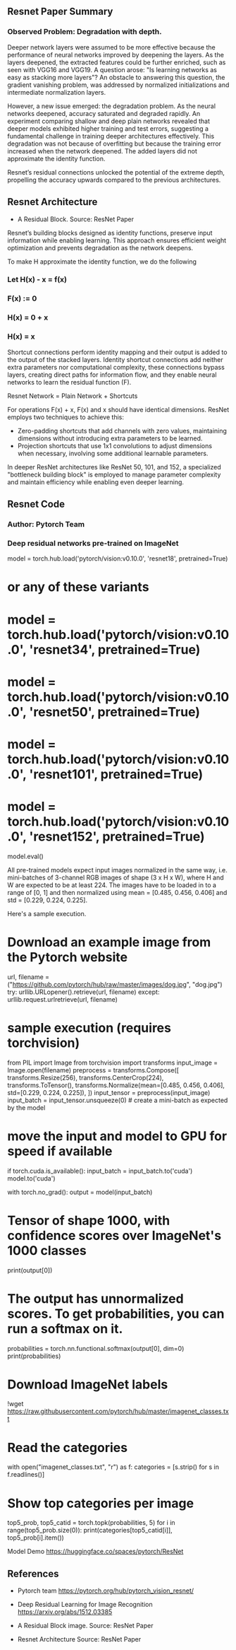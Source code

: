 ## Resnet Paper Summary

### Observed Problem: Degradation with depth.

Deeper network layers were assumed to be more effective because the performance of neural networks improved by deepening the layers.
As the layers deepened, the extracted features could be further enriched, such as seen with VGG16 and VGG19.
A question arose: "Is learning networks as easy as stacking more layers"?
An obstacle to answering this question, the gradient vanishing problem, was addressed by normalized initializations and intermediate normalization layers.

However, a new issue emerged: the degradation problem. As the neural networks deepened, accuracy saturated and degraded rapidly. An experiment comparing shallow and deep plain networks revealed that deeper models exhibited higher training and test errors, suggesting a fundamental challenge in training deeper architectures effectively. This degradation was not because of overfitting but because the training error increased when the network deepened. The added layers did not approximate the identity function.

Resnet’s residual connections unlocked the potential of the extreme depth, propelling the accuracy upwards compared to the previous architectures.


## Resnet Architecture

- A Residual Block. Source: ResNet Paper

Resnet’s building blocks designed as identity functions, preserve input information while enabling learning. This approach ensures efficient weight optimization and prevents degradation as the network deepens.

To make H approximate the identity function, we do the following

### Let H(x) - x = f(x)

### F(x) := 0

### H(x) = 0 + x

### H(x) = x

Shortcut connections perform identity mapping and their output is added to the output of the stacked layers. Identity shortcut connections add neither extra parameters nor
computational complexity, these connections bypass layers, creating direct paths for information flow, and they enable neural networks to learn the residual function (F).

Resnet Network = Plain Network + Shortcuts

For operations F(x) + x, F(x) and x should have identical dimensions.
ResNet employs two techniques to achieve this:

- Zero-padding shortcuts that add channels with zero values, maintaining dimensions without introducing extra parameters to be learned.
- Projection shortcuts that use 1x1 convolutions to adjust dimensions when necessary, involving some additional learnable parameters.

In deeper ResNet architectures like ResNet 50, 101, and 152, a specialized "bottleneck building block" is employed to manage parameter complexity and maintain efficiency while enabling even deeper learning.

## Resnet Code

### Author: Pytorch Team

### Deep residual networks pre-trained on ImageNet

model = torch.hub.load('pytorch/vision:v0.10.0', 'resnet18', pretrained=True)
# or any of these variants
# model = torch.hub.load('pytorch/vision:v0.10.0', 'resnet34', pretrained=True)
# model = torch.hub.load('pytorch/vision:v0.10.0', 'resnet50', pretrained=True)
# model = torch.hub.load('pytorch/vision:v0.10.0', 'resnet101', pretrained=True)
# model = torch.hub.load('pytorch/vision:v0.10.0', 'resnet152', pretrained=True)
model.eval()

All pre-trained models expect input images normalized in the same way, i.e. mini-batches of 3-channel RGB images of shape (3 x H x W), where H and W are expected to be at least 224. The images have to be loaded in to a range of [0, 1] and then normalized using mean = [0.485, 0.456, 0.406] and std = [0.229, 0.224, 0.225].

Here's a sample execution.

# Download an example image from the Pytorch website


url, filename = ("https://github.com/pytorch/hub/raw/master/images/dog.jpg", "dog.jpg")
try: urllib.URLopener().retrieve(url, filename)
except: urllib.request.urlretrieve(url, filename)

# sample execution (requires torchvision)

from PIL import Image
from torchvision import transforms
input_image = Image.open(filename)
preprocess = transforms.Compose([
transforms.Resize(256),
transforms.CenterCrop(224),
transforms.ToTensor(),
transforms.Normalize(mean=[0.485, 0.456, 0.406], std=[0.229, 0.224, 0.225]),
])
input_tensor = preprocess(input_image)
input_batch = input_tensor.unsqueeze(0) # create a mini-batch as expected by the model

# move the input and model to GPU for speed if available

if torch.cuda.is_available():
input_batch = input_batch.to('cuda')
model.to('cuda')

with torch.no_grad():
output = model(input_batch)

# Tensor of shape 1000, with confidence scores over ImageNet's 1000 classes

print(output[0])

# The output has unnormalized scores. To get probabilities, you can run a softmax on it.

probabilities = torch.nn.functional.softmax(output[0], dim=0)
print(probabilities)

# Download ImageNet labels

!wget https://raw.githubusercontent.com/pytorch/hub/master/imagenet_classes.txt

# Read the categories

with open("imagenet_classes.txt", "r") as f:
categories = [s.strip() for s in f.readlines()]

# Show top categories per image

top5_prob, top5_catid = torch.topk(probabilities, 5)
for i in range(top5_prob.size(0)):
print(categories[top5_catid[i]], top5_prob[i].item())

Model Demo https://huggingface.co/spaces/pytorch/ResNet

## References

- Pytorch team https://pytorch.org/hub/pytorch_vision_resnet/

- Deep Residual Learning for Image Recognition https://arxiv.org/abs/1512.03385

- A Residual Block image. Source: ResNet Paper

- Resnet Architecture Source: ResNet Paper
